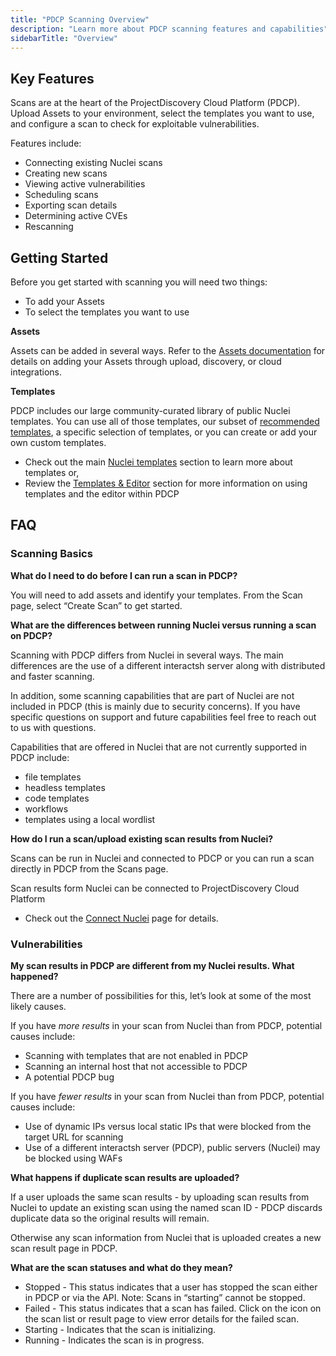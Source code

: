 ```yaml
---
title: "PDCP Scanning Overview"
description: "Learn more about PDCP scanning features and capabilities"
sidebarTitle: "Overview"
---
```


## Key Features

Scans are at the heart of the ProjectDiscovery Cloud Platform (PDCP). Upload Assets to your environment, select the templates you want to use, and configure a scan to check for exploitable vulnerabilities. 

Features include:
- Connecting existing Nuclei scans
- Creating new scans 
- Viewing active vulnerabilities
- Scheduling scans
- Exporting scan details 
- Determining active CVEs
- Rescanning

## Getting Started

Before you get started with scanning you will need two things: 

- To add your Assets
- To select the templates you want to use

**Assets**

Assets can be added in several ways. Refer to the [Assets documentation](/cloud/assets/overview) for details on adding your Assets through upload, discovery, or cloud integrations.

**Templates**

PDCP includes our large community-curated library of public Nuclei templates. You can use all of those templates, our subset of [recommended templates](/cloud/editor/recommended), a specific selection of templates, or you can create or add your own custom templates.

 - Check out the main [Nuclei templates](templates/introduction) section to learn more about templates or, 
 - Review the [Templates & Editor](/cloud/editor/overview) section for more information on using templates and the editor within PDCP


## FAQ

### Scanning Basics

**What do I need to do before I can run a scan in PDCP?**

You will need to add assets and identify your templates. From the Scan page, select “Create Scan” to get started. 

**What are the differences between running Nuclei versus running a scan on PDCP?**

Scanning with PDCP differs from Nuclei in several ways. The main differences are the use of a different interactsh server along with distributed and faster scanning. 

In addition, some scanning capabilities that are part of Nuclei are not included in PDCP (this is mainly due to security concerns). 
If you have specific questions on support and future capabilities feel free to reach out to us with questions. 

Capabilities that are offered in Nuclei that are not currently supported in PDCP include:

 - file templates
 - headless templates
 - code templates
 - workflows
 - templates using a local wordlist

 **How do I run a scan/upload existing scan results from Nuclei?**

Scans can be run in Nuclei and connected to PDCP or you can run a scan directly in PDCP from the Scans page. 

Scan results form Nuclei can be connected to ProjectDiscovery Cloud Platform
 - Check out the [Connect Nuclei](https://docs.projectdiscovery.io/cloud/free/scan) page for details.

### Vulnerabilities

**My scan results in PDCP are different from my Nuclei results. What happened?**

There are a number of possibilities for this, let’s look at some of the most likely causes. 

If you have _more results_ in your scan from Nuclei than from PDCP, potential causes include:
 - Scanning with templates that are not enabled in PDCP
 - Scanning an internal host that not accessible to PDCP
 - A potential PDCP bug

If you have _fewer results_ in your scan from Nuclei than from PDCP, potential causes include:
 - Use of dynamic IPs versus local static IPs that were blocked from the target URL for scanning
 - Use of a different interactsh server (PDCP), public servers (Nuclei) may be blocked using WAFs

**What happens if duplicate scan results are uploaded?**

If a user uploads the same scan results - by uploading scan results from Nuclei to update an existing scan using the named scan ID -  PDCP discards duplicate data so the original results will remain. 

Otherwise any scan information from Nuclei that is uploaded creates a new scan result page in PDCP. 

**What are the scan statuses and what do they mean?**

 - Stopped - This status indicates that a user has stopped the scan either in PDCP or via the API. Note: Scans in “starting” cannot be stopped. 
 - Failed -  This status indicates that a scan has failed. Click on the icon on the scan list or result page to view error details for the failed scan. 
 - Starting - Indicates that the scan is initializing.
 - Running - Indicates the scan is in progress.